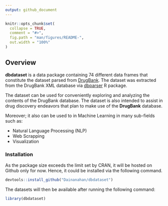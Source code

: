 ```yaml
---
output: github_document
---
```


<!-- README.md is generated from README.Rmd. Please edit that file -->

```r
knitr::opts_chunk$set(
  collapse = TRUE,
  comment = "#>",
  fig.path = "man/figures/README-",
  out.width = "100%"
)
```
## Overview
**dbdataset** is a data package containing 74 different data frames that constitute the dataset parsed from [DrugBank](https://www.drugbank.ca). The dataset was extracted from the DrugBank XML database via [dbparser](https://dainanahan.github.io/dbparser/) R package.

The dataset can be used for conveniently exploring and analyzing the contents of the DrugBank database. The dataset is also intended to assist in drug discovery endeavors that plan to make use of the **DrugBank** database.

Moreover; it also can be used to in Machine Learning in many sub-fields such as:

- Natural Language Processing (NLP)
- Web Scrapping
- Visualization

### Installation
As the package size exceeds the limit set by CRAN, it will be hosted on Github only for now. Hence, it could be installed via the following command.

```r
devtools::install_github("Dainanahan/dbdataset")
```

The datasets will then be available after running the following command:

```r
library(dbdataset)
```





